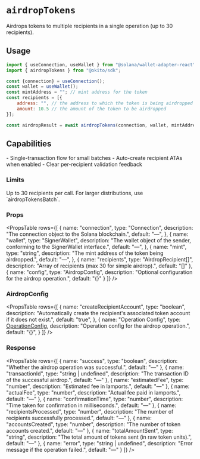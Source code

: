 


# `airdropTokens`

Airdrops tokens to multiple recipients in a single operation (up to 30 recipients).

## Usage

```jsx filename="page.tsx"
import { useConnection, useWallet } from "@solana/wallet-adapter-react";
import { airdropTokens } from "@okito/sdk";

const {connection} = useConnection();
const wallet = useWallet();
const mintAddress = ""; // mint address for the token 
const recipients = [{
    address: "", // the address to which the token is being airdropped
    amount: 10.5 // the amount of the token to be airdropped
}];

const airdropResult = await airdropTokens(connection, wallet, mintAddress, recipients, config);
```

## Capabilities

<Callout type="info">
- Single-transaction flow for small batches
- Auto-create recipient ATAs when enabled
- Clear per-recipient validation feedback
</Callout>

### Limits

<Callout type="warning">
Up to 30 recipients per call. For larger distributions, use `airdropTokensBatch`.
</Callout>

### Props

<PropsTable
  rows={[
    {
      name: "connection",
      type: "Connection",
      description: "The connection object to the Solana blockchain.",
      default: "—",
    },
    {
      name: "wallet",
      type: "SignerWallet",
      description: "The wallet object of the sender, conforming to the SignerWallet interface.",
      default: "—",
    },
    {
      name: "mint",
      type: "string",
      description: "The mint address of the token being airdropped.",
      default: "—",
    },
    {
      name: "recipients",
      type: "AirdropRecipient[]",
      description: "Array of recipients (max 30 for simple airdrop).",
      default: "[]"
    },
    {
      name: "config",
      type: "AirdropConfig",
      description: "Optional configuration for the airdrop operation.",
      default: "{}"
    }
  ]}
/>

### AirdropConfig

<PropsTable
  rows={[
    {
      name: "createRecipientAccount",
      type: "boolean",
      description: "Automatically create the recipient's associated token account if it does not exist.",
      default: "true",
    },
    {
      name: "Operation Config",
      type: <a href="/OperationConfig">OperationConfig</a>,
      description: "Operation config for the airdrop operation.",
      default: "{}",
    }
  ]}
/>

### Response

<PropsTable
  rows={[
    {
      name: "success",
      type: "boolean",
      description: "Whether the airdrop operation was successful.",
      default: "—"
    },
    {
      name: "transactionId",
      type: "string | undefined",
      description: "The transaction ID of the successful airdrop.",
      default: "—"
    },
    {
      name: "estimatedFee",
      type: "number",
      description: "Estimated fee in lamports.",
      default: "—"
    },
    {
      name: "actualFee",
      type: "number",
      description: "Actual fee paid in lamports.",
      default: "—"
    },
    {
      name: "confirmationTime",
      type: "number",
      description: "Time taken for confirmation in milliseconds.",
      default: "—"
    },
    {
      name: "recipientsProcessed",
      type: "number",
      description: "The number of recipients successfully processed.",
      default: "—"
    },
    {
      name: "accountsCreated",
      type: "number",
      description: "The number of token accounts created.",
      default: "—"
    },
    {
      name: "totalAmountSent",
      type: "string",
      description: "The total amount of tokens sent (in raw token units).",
      default: "—"
    },
    {
      name: "error",
      type: "string | undefined",
      description: "Error message if the operation failed.",
      default: "—"
    }
  ]}
/>
